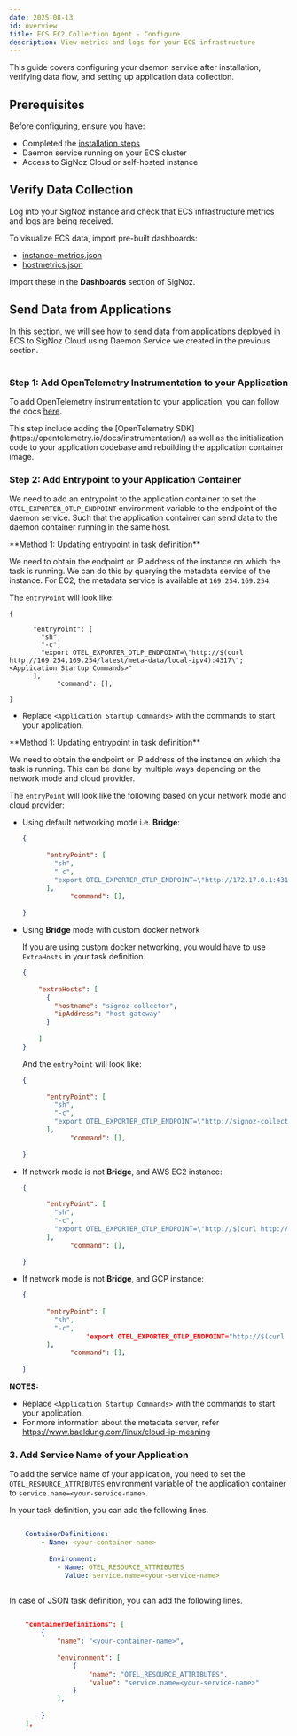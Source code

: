 ```yaml
---
date: 2025-08-13
id: overview
title: ECS EC2 Collection Agent - Configure
description: View metrics and logs for your ECS infrastructure
---
```


This guide covers configuring your daemon service after installation, verifying data flow, and setting up application data collection.

## Prerequisites

Before configuring, ensure you have:
- Completed the [installation steps](/docs/collection-agents/ecs/ec2/install.md)
- Daemon service running on your ECS cluster
- Access to SigNoz Cloud or self-hosted instance

## Verify Data Collection

Log into your SigNoz instance and check that ECS infrastructure metrics and logs are being received.

To visualize ECS data, import pre-built dashboards:

- [instance-metrics.json](https://github.com/SigNoz/dashboards/blob/main/ecs-infra-metrics/instance-metrics.json)
- [hostmetrics.json](https://github.com/SigNoz/dashboards/blob/main/hostmetrics/hostmetrics.json)

Import these in the **Dashboards** section of SigNoz.

## Send Data from Applications

<div>
In this section, we will see how to send data from applications deployed in ECS to
SigNoz Cloud using Daemon Service we created in the previous section.
</div>
<br/>

### Step 1: Add OpenTelemetry Instrumentation to your Application

To add OpenTelemetry instrumentation to your application, you can follow the
docs [here](https://signoz.io/docs/instrumentation/).

<Admonition>
This step include adding the [OpenTelemetry SDK](https://opentelemetry.io/docs/instrumentation/)
as well as the initialization code to your application codebase and rebuilding the application
container image.
</Admonition>

### Step 2: Add Entrypoint to your Application Container

We need to add an entrypoint to the application container to set the
`OTEL_EXPORTER_OTLP_ENDPOINT` environment variable to the endpoint of the
daemon service. Such that the application container can send data to the
daemon container running in the same host.

<Tabs groupId="launch-type">
<TabItem value="ec2" label="EC2" default>
**Method 1: Updating entrypoint in task definition**

We need to obtain the endpoint or IP address of the instance on which the task
is running. We can do this by querying the metadata service of the instance.
For EC2, the metadata service is available at `169.254.169.254`.

The `entryPoint` will look like:

```
{
       
      "entryPoint": [
        "sh",
        "-c",
        "export OTEL_EXPORTER_OTLP_ENDPOINT=\"http://$(curl http://169.254.169.254/latest/meta-data/local-ipv4):4317\"; <Application Startup Commands>"
      ],
			"command": [],
			
}
```

- Replace `<Application Startup Commands>` with the commands to start your application.
</TabItem>
<TabItem value="external" label="External">
**Method 1: Updating entrypoint in task definition**

We need to obtain the endpoint or IP address of the instance on which the task
is running. This can be done by multiple ways depending on the network mode and cloud provider.

The `entryPoint` will look like the following based on your network mode and cloud provider:

- Using default networking mode i.e. **Bridge**:
    
    ```json
    {
           
          "entryPoint": [
            "sh",
            "-c",
            "export OTEL_EXPORTER_OTLP_ENDPOINT=\"http://172.17.0.1:4317\"; <Application Startup Commands>"
          ],
    			"command": [],
    			
    }
    ```
    
- Using **Bridge** mode with custom docker network
    
    If you are using custom docker networking, you would have to use `ExtraHosts` in your task definition. 
    
    ```json
    {
        
        "extraHosts": [
          {
            "hostname": "signoz-collector",
            "ipAddress": "host-gateway"
          }
          
        ]
    }
    ```
    
    And the `entryPoint` will look like:
    
    ```json
    {
           
          "entryPoint": [
            "sh",
            "-c",
            "export OTEL_EXPORTER_OTLP_ENDPOINT=\"http://signoz-collector:4317\"; <Application Startup Commands>"
          ],
    			"command": [],
    			
    }
    ```
    
- If network mode is not **Bridge**, and AWS EC2 instance:
    
    ```json
    {
           
          "entryPoint": [
            "sh",
            "-c",
            "export OTEL_EXPORTER_OTLP_ENDPOINT=\"http://$(curl http://169.254.169.254/latest/meta-data/local-ipv4):4317\"; <Application Startup Commands>"
          ],
    			"command": [],
    			
    }
    ```
    
- If network mode is not **Bridge**, and GCP instance:
    
    ```json
    {
           
          "entryPoint": [
            "sh",
            "-c",
    				'export OTEL_EXPORTER_OTLP_ENDPOINT="http://$(curl "http://169.254.169.254/computeMetadata/v1/instance/network-interfaces/0/ip?recursive=true&alt=text" -H "Metadata-Flavor: Google"):4317"; <Application Startup Commands>'
          ],
    			"command": [],
    			
    }
    ```

**NOTES:**
- Replace `<Application Startup Commands>` with the commands to start your application.
- For more information about the metadata server, refer https://www.baeldung.com/linux/cloud-ip-meaning
</TabItem>
</Tabs>

### 3. Add Service Name of your Application

To add the service name of your application, you need to set the
`OTEL_RESOURCE_ATTRIBUTES` environment variable of the application container
to `service.name=<your-service-name>`.

In your task definition, you can add the following lines.

```yaml

    ContainerDefinitions:
        - Name: <your-container-name>
          
          Environment:
            - Name: OTEL_RESOURCE_ATTRIBUTES
              Value: service.name=<your-service-name>
          

```

In case of JSON task definition, you can add the following lines.

```json

    "containerDefinitions": [
        {
            "name": "<your-container-name>",
            
            "environment": [
                {
                    "name": "OTEL_RESOURCE_ATTRIBUTES",
                    "value": "service.name=<your-service-name>"
                }
            ],
            
        }
    ],


```
